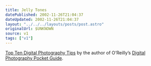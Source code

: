 ```yaml
---
title: Jelly Tones
datePublished: 2002-11-26T21:04:37
dateUpdated: 2002-11-26T21:04:37
layout: "../../../layouts/posts/post.astro"
originalUrl: $UNKNOWN
source: v1
tags: ["v1"]
---
```


[Top Ten Digital Photography Tips][1] by the author of O&#8217;Reilly&#8217;s [Digital Photography Pocket Guide][2].

[1]: http://www.macdevcenter.com/pub/a/mac/2002/10/22/digi_photo_tips.html "O'Reilly Network: Top Ten Digital Photography Tips"
[2]: http://www.amazon.co.uk/exec/obidos/ASIN/0596004540/ohsky "Amazon.co.uk: Digital Photography Pocket Guide"
